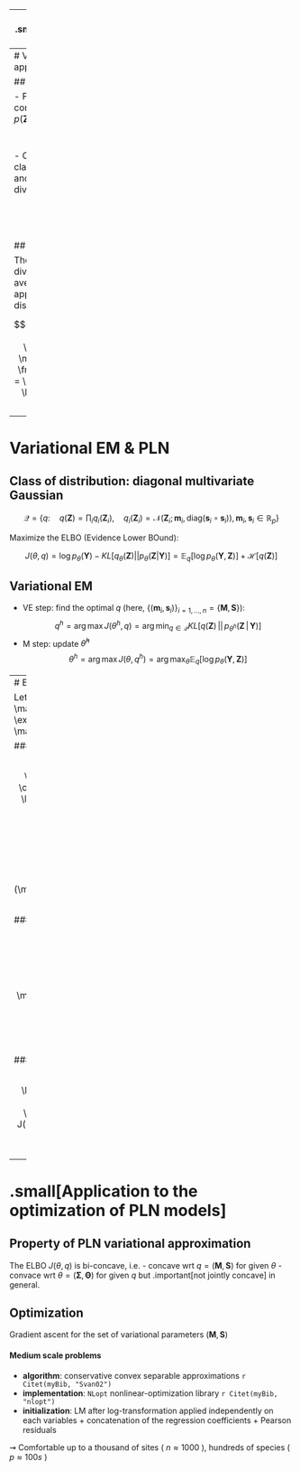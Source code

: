 
---
# Inference: .small[latent model but intractable EM]
  
Estimate $\theta = (\boldsymbol\Theta, \boldsymbol\Sigma)$, predict the $\mathbf{Z}_i$, while  the model marginal likelihood is

$$p_\theta(\mathbf{Y}_i) = \int_{\mathbb{R}_p} \prod_{j=1}^p p_\theta(Y_{ij} | Z_{ij}) \, p_\theta(\mathbf{Z}_i) \mathrm{d}\mathbf{Z}_i$$

### Maximum likelihood for incomplete data model: EM

With $\mathcal{H}(p) = -\mathbb{E}_p(\log(p))$ the entropy of $p$,

$$\log p_\theta(\mathbf{Y}) = \mathbb{E}_{p_\theta(\mathbf{Z}\,|\,\mathbf{Y})} [\log p_\theta(\mathbf{Y}, \mathbf{Z})] + \mathcal{H}[p_\theta(\mathbf{Z}\,|\,\mathbf{Y})]$$ 

EM requires to evaluate (some moments of) $p_\theta(\mathbf{Z} \,|\,  \mathbf{Y})$, but there is no close form!

### Solutions

  - `r Citep(myBib, "AiH89")` resort on numerical integration; `r Citep(myBib, "Kar05")` Monte-Carlo integration
  - Several heuristics, not always well motivated, found in the literature...
  - .important[Variational approach] `r Citep(myBib, "WaJ08")`: use a proxy of $p_\theta(\mathbf{Z}\,|\,\mathbf{Y})$.

---
# Variational approximation

## Principle

  - Find a proxy of the conditional distribution $p(\mathbf{Z}\,|\,\mathbf{Y})$:

$$q(\mathbf{Z}) \approx p_\theta(\mathbf{Z} | \mathbf{Y}).$$
  - Choose a convenient class of distribution $\mathcal{Q}$ and minimize a divergence

$$q(\mathbf{Z})^\star  \arg\min_{q\in\mathcal{Q}} D\left(q(\mathbf{Z}), p(\mathbf{Z} | \mathbf{Y})\right).$$

## Popular choice

The Küllback-Leibler divergence .small[(error averaged wrt the approximated distribution)]

$$KL\left(q(\mathbf{Z}), p(\mathbf{Z} | \mathbf{Y})\right) = \mathbb{E}_q\left[\log \frac{q(z)}{p(z)}\right] = \int_{\mathcal{Z}} q(z) \log \frac{q(z)}{p(z)} \mathrm{d}z.$$

---
# Variational EM & PLN

## Class of distribution: diagonal multivariate Gaussian

$$\mathcal{Q} = \Big\{q: \quad q(\mathbf{Z}) = \prod_i q_i(\mathbf{Z}_i), \quad q_i(\mathbf{Z}_i) = \mathcal{N}\left(\mathbf{Z}_i; \mathbf{m}_i, \mathrm{diag}(\mathbf{s}_i \circ \mathbf{s}_i)\right), \mathbf{m}_i, \mathbf{s}_i\in\mathbb{R}_p \Big\}$$

Maximize the ELBO (Evidence Lower BOund):

$$J(\theta, q) = \log p_\theta(\mathbf{Y}) - KL[q_\theta (\mathbf{Z}) ||  p_\theta(\mathbf{Z} | \mathbf{Y})]  = \mathbb{E}_{q} [\log p_\theta(\mathbf{Y}, \mathbf{Z})] + \mathcal{H}[q(\mathbf{Z})]$$

## Variational EM

  - VE step: find the optimal $q$ (here, $\{(\mathbf{m}_i, \mathbf{s}_i)\}_{i=1,\dots,n} = \{\mathbf{M}, \mathbf{S}\}$): 
$$q^h = \arg \max J(\theta^h, q) = \arg\min_{q \in \mathcal{Q}} KL[q(\mathbf{Z}) \,||\, p_{\theta^h}(\mathbf{Z}\,|\,\mathbf{Y})]$$
  - M step: update $\hat{\theta}^h$
$$\theta^h = \arg\max J(\theta, q^h) = \arg\max_{\theta} \mathbb{E}_{q} [\log p_{\theta}(\mathbf{Y}, \mathbf{Z})]$$

---
# ELBO and gradients for PLN

Let $\mathbf{A} = \mathbb{E}_q[\exp(\mathbf{Z})] = \exp\left(\mathbf{O} + \mathbf{M} + \frac12 \mathbf{S}^2\right)$

### Variational bound

$$\begin{array}{ll}
J(\mathbf{Y}) & = \mathbf{1}_n^\intercal \left( \left[ \mathbf{Y} \circ (\mathbf{O} + \mathbf{M}) - \mathbf{A} + \log(\mathbf{S})\right]\right) \mathbf{1}_{p} + \frac{n}2\log|{\boldsymbol\Omega}| \\
& - \frac12 \mathrm{trace}\left({\boldsymbol\Omega} \bigg[\left(\mathbf{M} - \mathbf{X}{\boldsymbol\Theta}\right)^\intercal \left(\mathbf{M} - \mathbf{X}{\boldsymbol\Theta}\right) + \mathrm{diag}(\mathbf{1}_n^\intercal\mathbf{S}^2)\bigg]\right) + \text{cst.}\\
\end{array}$$

### M-step (Analytical)

$$\hat{{\boldsymbol\Theta}} = \left(\mathbf{X}^\top \mathbf{X}\right)^{-1} \mathbf{X} \mathbf{M}, \quad 
   \hat{{\boldsymbol\Sigma}} = \frac{1}{n} \left(\mathbf{M}-\mathbf{X}\hat{{\boldsymbol\Theta}}\right)^\top \left(\mathbf{M}-\mathbf{X}\hat{\boldsymbol\Theta}\right) + \frac{1}{n} \mathrm{diag}(\mathbf{1}^\intercal\mathbf{S}^2)$$

### Variational E-step (optimization)

$$\frac{\partial J(q)}{\partial \mathbf{M}} =  \left(\mathbf{Y} - \mathbf{A} - (\mathbf{M} - \mathbf{X}{\boldsymbol\Theta}) \mathbf{\Omega}\right), \qquad \frac{\partial J(q)}{\partial \mathbf{S}} = \frac{1}{\mathbf{S}} - \mathbf{S} \circ \mathbf{A} - \mathbf{S} \mathrm{D}_{\boldsymbol\Omega} .$$



---

# .small[Application to the optimization of PLN models]
  
## Property of PLN variational approximation

The ELBO $J(\theta, q)$ is bi-concave, i.e.
  - concave wrt $q = (\mathbf{M}, \mathbf{S})$ for given $\theta$ 
  - convace wrt $\theta = (\boldsymbol\Sigma, \boldsymbol\Theta)$ for given $q$ 
but .important[not jointly concave] in general.

## Optimization

Gradient ascent for the set of variational parameters $(\mathbf{M}, \mathbf{S})$

#### Medium scale problems

  - **algorithm**: conservative convex separable approximations `r Citet(myBib, "Svan02")` <br/>
  - **implementation**: `NLopt` nonlinear-optimization library `r Citet(myBib, "nlopt")` <br/>
  - **initialization**: LM after log-transformation applied independently on each variables + concatenation of the regression coefficients + Pearson residuals

$\rightsquigarrow$ Comfortable up to a thousand of sites ( $n \approx 1000$ ), hundreds of species ( $p\approx 100s$ )

